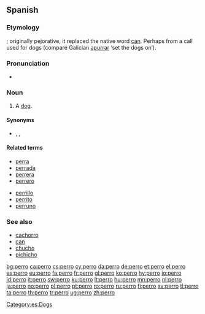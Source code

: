 {{also|pero|però}}
==Spanish==

===Etymology===
{{unk.}}; originally pejorative, it replaced the native word [[can]].  Perhaps from a call used for dogs (compare Galician [[apurrar]] ‘set the dogs on’).

===Pronunciation===
* {{IPA|/ˈperːo/|lang=es}}

===Noun===
{{es-noun-mf|f=perra}}

# A [[dog]].

====Synonyms====
* {{l|es|cachorro}}, {{l|es|can}}, {{l|es|chucho}}

====Related terms====
{{rel-top}}
* [[perra]] {{f}}
* [[perrada]]
* [[perrera]] {{f}}
* [[perrero]]
{{rel-mid}}
* [[perrillo]]
* [[perrito]] {{m}}
* [[perruno]] {{pos_a}}
{{rel-bottom}}

===See also===
* [[cachorro]] {{m}}
* [[can]] {{m}}
* [[chucho]] {{m}}
* [[pichicho]] {{m}}

[[Category:es:Dogs]]

[[bg:perro]]
[[ca:perro]]
[[cs:perro]]
[[cy:perro]]
[[da:perro]]
[[de:perro]]
[[et:perro]]
[[el:perro]]
[[es:perro]]
[[eu:perro]]
[[fa:perro]]
[[fr:perro]]
[[gl:perro]]
[[ko:perro]]
[[hy:perro]]
[[io:perro]]
[[id:perro]]
[[it:perro]]
[[sw:perro]]
[[ku:perro]]
[[lt:perro]]
[[hu:perro]]
[[mn:perro]]
[[nl:perro]]
[[ja:perro]]
[[no:perro]]
[[pl:perro]]
[[pt:perro]]
[[ro:perro]]
[[ru:perro]]
[[fi:perro]]
[[sv:perro]]
[[tl:perro]]
[[ta:perro]]
[[th:perro]]
[[tr:perro]]
[[ug:perro]]
[[zh:perro]]